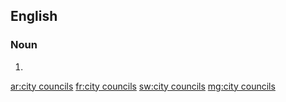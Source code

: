 ==English==

===Noun===
{{head|en|noun plural form}}

# {{plural of|city council|lang=en}}

[[ar:city councils]]
[[fr:city councils]]
[[sw:city councils]]
[[mg:city councils]]